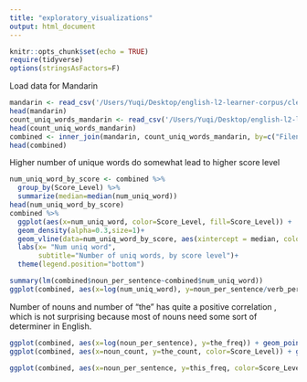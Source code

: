 ```yaml
---
title: "exploratory_visualizations"
output: html_document
---
```


```r
knitr::opts_chunk$set(echo = TRUE)
require(tidyverse)
options(stringsAsFactors=F)
```


Load data for Mandarin
```r
mandarin <- read_csv('/Users/Yuqi/Desktop/english-l2-learner-corpus/cleaned_csv/mandarin_L1_nltk.csv')
head(mandarin)
count_uniq_words_mandarin <- read_csv('/Users/Yuqi/Desktop/english-l2-learner-corpus/cleaned_csv/mandarin_l1_lemmatizer_column.csv')
head(count_uniq_words_mandarin)
combined <- inner_join(mandarin, count_uniq_words_mandarin, by=c("Filename"="file_id"))
head(combined)
```

Higher number of unique words do somewhat lead to higher score level

```r
num_uniq_word_by_score <- combined %>%
  group_by(Score_Level) %>%
  summarize(median=median(num_uniq_word))
head(num_uniq_word_by_score)
combined %>%
  ggplot(aes(x=num_uniq_word, color=Score_Level, fill=Score_Level)) +
  geom_density(alpha=0.3,size=1)+ 
  geom_vline(data=num_uniq_word_by_score, aes(xintercept = median, color = Score_Level), size=1.5)+ 
  labs(x= "Num uniq word",
       subtitle="Number of uniq words, by score level")+
  theme(legend.position="bottom")
``` 


```r
summary(lm(combined$noun_per_sentence~combined$num_uniq_word))
ggplot(combined, aes(x=log(num_uniq_word), y=noun_per_sentence/verb_per_sentence)) + geom_point() + stat_smooth(method='lm')
```


Number of nouns and number of "the" has quite a positive correlation , which is not surprising because most of nouns need some sort of determiner in English. 
```r
ggplot(combined, aes(x=log(noun_per_sentence), y=the_freq)) + geom_point() + stat_smooth(method='lm')
ggplot(combined, aes(x=noun_count, y=the_count, color=Score_Level)) + geom_point() + stat_smooth(method='lm')
``` 

```r
ggplot(combined, aes(x=noun_per_sentence, y=this_freq, color=Score_Level)) + geom_point() + stat_smooth(method='lm')
```